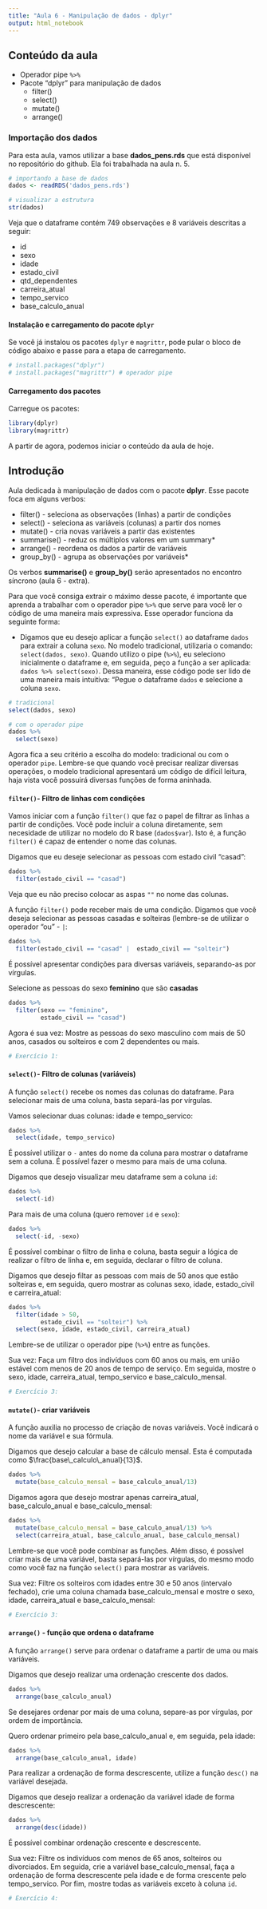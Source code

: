 ```yaml
---
title: "Aula 6 - Manipulação de dados - dplyr"
output: html_notebook
---
```


## Conteúdo da aula 

- Operador pipe `%>%`
- Pacote "dplyr" para manipulação de dados
  - filter()
  - select()
  - mutate()
  - arrange()


### Importação dos dados

Para esta aula, vamos utilizar a base **dados_pens.rds** que está disponível no repositório do github. Ela foi trabalhada na aula n. 5. 

```r
# importando a base de dados
dados <- readRDS('dados_pens.rds') 

# visualizar a estrutura
str(dados)
```
Veja que o dataframe contém 749 observações e 8 variáveis descritas a seguir:

* id
* sexo
* idade
* estado_civil
* qtd_dependentes
* carreira_atual
* tempo_servico
* base_calculo_anual

#### Instalação e carregamento do pacote `dplyr`

Se você já instalou os pacotes `dplyr` e `magrittr`, pode pular o bloco de código abaixo e passe para a etapa de carregamento. 

```r
# install.packages("dplyr")
# install.packages("magrittr") # operador pipe
```


#### Carregamento dos pacotes

Carregue os pacotes:
```r
library(dplyr)
library(magrittr)
```


A partir de agora, podemos iniciar o conteúdo da aula de hoje. 

## Introdução 

Aula dedicada à manipulação de dados com o pacote **dplyr**. Esse pacote foca em alguns verbos:

* filter() - seleciona as observações (linhas) a partir de condições
* select() - seleciona as variáveis (colunas) a partir dos nomes
* mutate() - cria novas variáveis a partir das existentes
* summarise() - reduz os múltiplos valores em um summary*
* arrange() - reordena os dados a partir de variáveis 
* group_by() - agrupa as observações por variáveis*

Os verbos **summarise()** e **group_by()** serão apresentados no encontro síncrono (aula 6 - extra). 

Para que você consiga extrair o máximo desse pacote, é importante que aprenda a trabalhar com o operador pipe `%>%` que serve para você ler o código de uma maneira mais expressiva. Esse operador funciona da seguinte forma:

- Digamos que eu desejo aplicar a função `select()` ao dataframe `dados` para extrair a coluna `sexo`. No modelo tradicional, utilizaria o comando: `select(dados, sexo)`. Quando utilizo o pipe (`%>%`), eu seleciono inicialmente o dataframe e, em seguida, peço a função a ser aplicada: `dados %>% select(sexo)`. Dessa maneira, esse código pode ser lido de uma maneira mais intuitiva: "Pegue o dataframe `dados` e selecione a coluna `sexo`. 


```r
# tradicional
select(dados, sexo)

# com o operador pipe
dados %>% 
  select(sexo)
```

Agora fica a seu critério a escolha do modelo: tradicional ou com o operador `pipe`. Lembre-se que quando você precisar realizar diversas operações, o modelo tradicional apresentará um código de difícil leitura, haja vista você possuirá diversas funções de forma aninhada. 

#### `filter()`- Filtro de linhas com condições

Vamos iniciar com a função `filter()` que faz o papel de filtrar as linhas a partir de condições. 
Você pode incluir a coluna diretamente, sem necesidade de utilizar no modelo do R base (`dados$var`). Isto é, a função `filter()` é capaz de entender o nome das colunas. 

Digamos que eu deseje selecionar as pessoas com estado civil "casad":

```r
dados %>% 
  filter(estado_civil == "casad")
```

Veja que eu não preciso colocar as aspas `""` no nome das colunas. 

A função `filter()` pode receber mais de uma condição. Digamos que você deseja selecionar as pessoas casadas e solteiras (lembre-se de utilizar o operador "ou" - `|`:

```r
dados %>% 
  filter(estado_civil == "casad" |  estado_civil == "solteir")
```

É possível apresentar condições para diversas variáveis, separando-as por vírgulas. 

Selecione as pessoas do sexo **feminino** que são **casadas**

```r
dados %>% 
  filter(sexo == "feminino", 
         estado_civil == "casad")
```

Agora é sua vez: Mostre as pessoas do sexo masculino com mais de 50 anos, casados ou solteiros e com 2 dependentes ou mais.

```r
# Exercício 1:

```

#### `select()`- Filtro de colunas (variáveis)

A função `select()` recebe os nomes das colunas do dataframe. Para selecionar mais de uma coluna, basta separá-las por vírgulas. 

Vamos selecionar duas colunas: idade e tempo_servico:

```r
dados %>% 
  select(idade, tempo_servico)
```

É possível utilizar o `-` antes do nome da coluna para mostrar o dataframe sem a coluna. É possível fazer o mesmo para mais de uma coluna.

Digamos que desejo visualizar meu dataframe sem a coluna `id`:
```r
dados %>% 
  select(-id)
```

Para mais de uma coluna (quero remover `id` e `sexo`):

```r
dados %>% 
  select(-id, -sexo)
```

É possível combinar o filtro de linha e coluna, basta seguir a lógica de realizar o filtro de linha e, em seguida, declarar o filtro de coluna.

Digamos que desejo filtar as pessoas com mais de 50 anos que estão solteiras e, em seguida, quero mostrar as colunas sexo, idade, estado_civil e carreira_atual:

```r
dados %>% 
  filter(idade > 50, 
         estado_civil == "solteir") %>% 
  select(sexo, idade, estado_civil, carreira_atual)
```

Lembre-se de utilizar o operador pipe (`%>%`) entre as funções. 

Sua vez: Faça um filtro dos indivíduos com 60 anos ou mais, em união estável com menos de 20 anos de tempo de serviço. Em seguida, mostre o sexo, idade, carreira_atual, tempo_servico e base_calculo_mensal. 

```r
# Exercício 3:

```


#### `mutate()`- criar variáveis

A função auxilia no processo de criação de novas variáveis. Você indicará o nome da variável e sua fórmula. 

Digamos que desejo calcular a base de cálculo mensal. Esta é computada como $\frac{base\_calculo\_anual}{13}$.

```r
dados %>% 
  mutate(base_calculo_mensal = base_calculo_anual/13)
```

Digamos agora que desejo mostrar apenas carreira_atual, base_calculo_anual e base_calculo_mensal:

```r
dados %>% 
  mutate(base_calculo_mensal = base_calculo_anual/13) %>% 
  select(carreira_atual, base_calculo_anual, base_calculo_mensal)
```

Lembre-se que você pode combinar as funções. Além disso, é possível criar mais de uma variável, basta separá-las por vírgulas, do mesmo modo como você faz na função `select()` para mostrar as variáveis. 

Sua vez: Filtre os solteiros com idades entre 30 e 50 anos (intervalo fechado), crie uma coluna chamada base_calculo_mensal e mostre o sexo, idade, carreira_atual e base_calculo_mensal:

```r
# Exercício 3:

```


#### `arrange()` - função que ordena o dataframe

A função `arrange()` serve para ordenar o dataframe a partir de uma ou mais variáveis. 

Digamos que desejo realizar uma ordenação crescente dos dados. 

```r
dados %>% 
  arrange(base_calculo_anual)
```

Se desejares ordenar por mais de uma coluna, separe-as por vírgulas, por ordem de importância. 

Quero ordenar primeiro pela base_calculo_anual e, em seguida, pela idade:

```r
dados %>% 
  arrange(base_calculo_anual, idade)
```

Para realizar a ordenação de forma descrescente, utilize a função `desc()` na variável desejada.

Digamos que desejo realizar a ordenação da variável idade de forma descrescente:

```r
dados %>% 
  arrange(desc(idade))
```

É possível combinar ordenação crescente e descrescente. 

Sua vez: Filtre os indivíduos com menos de 65 anos, solteiros ou divorciados. Em seguida, crie a variável base_calculo_mensal, faça a ordenação de forma descrescente pela idade e de forma crescente pelo tempo_servico. Por fim, mostre todas as variáveis exceto à coluna `id`.

```r
# Exercício 4:

```

